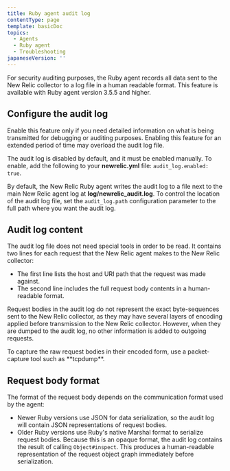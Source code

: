 ```yaml
---
title: Ruby agent audit log
contentType: page
template: basicDoc
topics:
  - Agents
  - Ruby agent
  - Troubleshooting
japaneseVersion: ''
---
```


For security auditing purposes, the Ruby agent records all data sent to the New Relic collector to a log file in a human readable format. This feature is available with Ruby agent version 3.5.5 and higher.

## Configure the audit log

<Callout variant="caution">
  Enable this feature only if you need detailed information on what is being transmitted for debugging or auditing purposes. Enabling this feature for an extended period of time may overload the audit log file.
</Callout>

The audit log is disabled by default, and it must be enabled manually. To enable, add the following to your **newrelic.yml** file: `audit_log.enabled: true`.

By default, the New Relic Ruby agent writes the audit log to a file next to the main New Relic agent log at **log/newrelic_audit.log**. To control the location of the audit log file, set the `audit_log.path` configuration parameter to the full path where you want the audit log.

## Audit log content

The audit log file does not need special tools in order to be read. It contains two lines for each request that the New Relic agent makes to the New Relic collector:

* The first line lists the host and URI path that the request was made against.
* The second line includes the full request body contents in a human-readable format.

Request bodies in the audit log do not represent the exact byte-sequences sent to the New Relic collector, as they may have several layers of encoding applied before transmission to the New Relic collector. However, when they are dumped to the audit log, no other information is added to outgoing requests.

<Callout variant="tip">
  To capture the raw request bodies in their encoded form, use a packet-capture tool such as **tcpdump**.
</Callout>

## Request body format

The format of the request body depends on the communication format used by the agent:

* Newer Ruby versions use JSON for data serialization, so the audit log will contain JSON representations of request bodies.
* Older Ruby versions use Ruby's native Marshal format to serialize request bodies. Because this is an opaque format, the audit log contains the result of calling `Object#inspect`. This produces a human-readable representation of the request object graph immediately before serialization.
